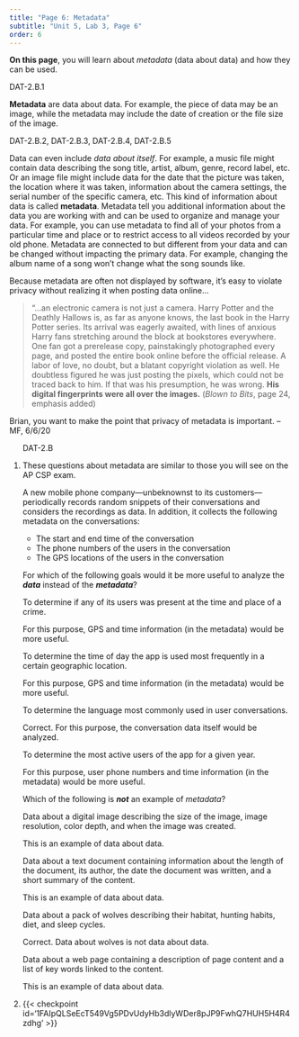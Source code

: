```yaml
---
title: "Page 6: Metadata"
subtitle: "Unit 5, Lab 3, Page 6"
order: 6
---
```


::: learn
**On this page**, you will learn about <em>metadata</em>
(data about data) and how they can be used.
:::

::: vocab
::: ap-standard
DAT-2.B.1
:::

**Metadata** are data about data. For example, the piece
of data may be an image, while the metadata may include the date of
creation or the file size of the image.
:::

::: ap-standard
DAT-2.B.2, DAT-2.B.3, DAT-2.B.4, DAT-2.B.5
:::

Data can even include <em>data about itself</em>. For example, a
music file might contain data describing the song title, artist, album,
genre, record label, etc. Or an image file might include data for the
date that the picture was taken, the location where it was taken,
information about the camera settings, the serial number of the specific
camera, etc. This kind of information about data is called
**metadata**. Metadata tell you additional information
about the data you are working with and can be used to organize and
manage your data. For example, you can use metadata to find all of your
photos from a particular time and place or to restrict access to all
videos recorded by your old phone. Metadata are connected to but
different from your data and can be changed without impacting the
primary data. For example, changing the album name of a song won't
change what the song sounds like.

Because metadata are often not displayed by software, it's easy to
violate privacy without realizing it when posting data online...

> "...an electronic camera is not just a camera. Harry Potter and the
Deathly Hallows is, as far as anyone knows, the last book in the Harry
Potter series. Its arrival was eagerly awaited, with lines of anxious
Harry fans stretching around the block at bookstores everywhere. One fan
got a prerelease copy, painstakingly photographed every page, and posted
the entire book online before the official release. A labor of love, no
doubt, but a blatant copyright violation as well. He doubtless figured
he was just posting the pixels, which could not be traced back to him.
If that was his presumption, he was wrong. **His digital
fingerprints were all over the images.** (<em>Blown to Bits</em>,
page 24, emphasis added)

::: todo
Brian, you want to make the point that privacy of metadata is important.
--MF, 6/6/20
:::

::: {#first .forYouToDo}
<ol>

::: ap-standard
DAT-2.B
:::

<li>

These questions about metadata are similar to those you will see on the
AP CSP exam. <!-- Question 1 -->

::: {.assessment-data type="multiplechoice" identifier="mobile phone recording metadata" hasinlinefeedback="true" maxchoices="1" responseidentifier="ri1" shuffle="true"}
::: prompt
A new mobile phone company---unbeknownst to its customers---periodically
records random snippets of their conversations and considers the
recordings as data. In addition, it collects the following metadata on
the conversations:

<ul>

<li>The start and end time of the conversation</li>

<li>The phone numbers of the users in the conversation</li>

<li>The GPS locations of the users in the conversation</li>

</ul>

For which of the following goals would it be more useful to analyze
the <em>**data**</em> instead of the
<em>**metadata**</em>?
:::

::: {.choice identifier="c1"}
::: text
To determine if any of its users was present at the time and place of a
crime.
:::

::: feedback
For this purpose, GPS and time information (in the metadata) would be
more useful.
:::
:::

::: {.choice identifier="c2"}
::: text
To determine the time of day the app is used most frequently in a
certain geographic location.
:::

::: feedback
For this purpose, GPS and time information (in the metadata) would be
more useful.
:::
:::

::: {.choice identifier="c3"}
::: text
To determine the language most commonly used in user conversations.
:::

::: feedback
Correct. For this purpose, the conversation data itself would be
analyzed.
:::
:::

::: {.choice identifier="c4"}
::: text
To determine the most active users of the app for a given year.
:::

::: feedback
For this purpose, user phone numbers and time information (in the
metadata) would be more useful.
:::
:::

::: {.responseDeclaration identifier="ri1"}
::: {.correctResponse identifier="c3"}
:::
:::
:::

<!-- Question 2 -->

::: {.assessment-data type="multiplechoice" identifier="example of metadata" hasinlinefeedback="true" maxchoices="1" responseidentifier="ri2" shuffle="true"}
::: prompt
Which of the following is <em>**not**</em> an example of
<em>metadata</em>?
:::

::: {.choice identifier="c1"}
::: text
Data about a digital image describing the size of the image, image
resolution, color depth, and when the image was created.
:::

::: feedback
This is an example of data about data.
:::
:::

::: {.choice identifier="c2"}
::: text
Data about a text document containing information about the length of
the document, its author, the date the document was written, and a short
summary of the content.
:::

::: feedback
This is an example of data about data.
:::
:::

::: {.choice identifier="c3"}
::: text
Data about a pack of wolves describing their habitat, hunting habits,
diet, and sleep cycles.
:::

::: feedback
Correct. Data about wolves is not data about data.
:::
:::

::: {.choice identifier="c4"}
::: text
Data about a web page containing a description of page content and a
list of key words linked to the content.
:::

::: feedback
This is an example of data about data.
:::
:::

::: {.responseDeclaration identifier="ri2"}
::: {.correctResponse identifier="c3"}
:::
:::
:::

</li>

<li>
{{< checkpoint id='1FAIpQLSeEcT549Vg5PDvUdyHb3dlyWDer8pJP9FwhQ7HUH5H4R4zdhg' >}}
</li>

</ol>
:::
